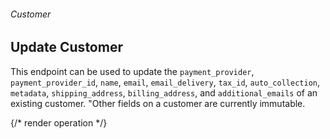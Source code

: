 ###### *Customer*

## Update Customer

This endpoint can be used to update the `payment_provider`, `payment_provider_id`, `name`, `email`, `email_delivery`, `tax_id`,
`auto_collection`, `metadata`, `shipping_address`, `billing_address`, and `additional_emails` of an existing customer.
"Other fields on a customer are currently immutable.

{/* render operation */}
